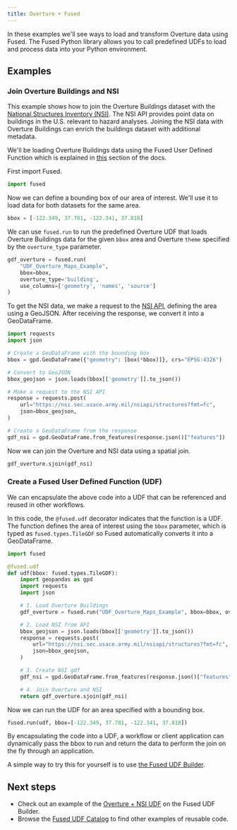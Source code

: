 ```yaml
---
title: Overture + Fused
---
```


In these examples we'll see ways to load and transform Overture data using Fused. The Fused Python library allows you to call predefined UDFs to load and process data into your Python environment. 

## Examples

### Join Overture Buildings and NSI

This example shows how to join the Overture Buildings dataset with the [National Structures Inventory (NSI)](https://www.hec.usace.army.mil/confluence/nsi/technicalreferences/latest/technical-documentation). The NSI API provides point data on buildings in the U.S. relevant to hazard analyses. Joining the NSI data with Overture Buildings can enrich the buildings dataset with additional metadata.

We'll be loading Overture Buildings data using the Fused User Defined Function which is explained in [this](/getting-data/fused/) section of the docs. 



First import Fused.

```python
import fused
```

Now we can define a bounding box of our area of interest. We'll use it to load data for both datasets for the same area.

```python
bbox = [-122.349, 37.781, -122.341, 37.818]
```

We can use `fused.run` to run the predefined Overture UDF that loads Overture Buildings data for the given `bbox` area and Overture `theme` specified by the `overture_type` parameter.

```python
gdf_overture = fused.run(
    "UDF_Overture_Maps_Example", 
    bbox=bbox, 
    overture_type='building', 
    use_columns=['geometry', 'names', 'source']
)
```

To get the NSI data, we make a request to the [NSI API](https://www.hec.usace.army.mil/confluence/nsi/technicalreferences/latest/api-reference-guide), defining the area using a GeoJSON. After receiving the response, we convert it into a GeoDataFrame.

```python
import requests
import json

# Create a GeoDataFrame with the bounding box
bbox = gpd.GeoDataFrame({"geometry": [box(*bbox)]}, crs="EPSG:4326")

# Convert to GeoJSON
bbox_geojson = json.loads(bbox[['geometry']].to_json())

# Make a request to the NSI API
response = requests.post(
    url="https://nsi.sec.usace.army.mil/nsiapi/structures?fmt=fc",
    json=bbox_geojson,
)

# Create a GeoDataFrame from the response
gdf_nsi = gpd.GeoDataFrame.from_features(response.json()["features"])
```

Now we can join the Overture and NSI data using a spatial join.

```python
gdf_overture.sjoin(gdf_nsi)
```

### Create a Fused User Defined Function (UDF)

We can encapsulate the above code into a UDF that can be referenced and reused in other workflows. 

In this code, the `@fused.udf` decorator indicates that the function is a UDF. The function defines the area of interest using the `bbox` parameter, which is typed as `fused.types.TileGDF` so Fused automatically converts it into a GeoDataFrame.


```python
import fused

@fused.udf
def udf(bbox: fused.types.TileGDF):
    import geopandas as gpd
    import requests
    import json

    # 1. Load Overture Buildings
    gdf_overture = fused.run("UDF_Overture_Maps_Example", bbox=bbox, overture_type='building')

    # 2. Load NSI from API
    bbox_geojson = json.loads(bbox[['geometry']].to_json())
    response = requests.post(
        url="https://nsi.sec.usace.army.mil/nsiapi/structures?fmt=fc",
        json=bbox_geojson,
    )

    # 3. Create NSI gdf
    gdf_nsi = gpd.GeoDataFrame.from_features(response.json()["features"])

    # 4. Join Overture and NSI
    return gdf_overture.sjoin(gdf_nsi)
```


Now we can run the UDF for an area specified with a bounding box. 

```python
fused.run(udf, bbox=[-122.349, 37.781, -122.341, 37.818]) 
```


By encapsulating the code into a UDF, a workflow or client application can dynamically pass the bbox to run and return the data to perform the join on the fly through an application.

A simple way to try this for yourself is to use [the Fused UDF Builder](https://www.fused.io/workbench/catalog/Overture_Nsi-dd89972c-ce30-4544-ba0f-81fc09f5bbef).


## Next steps
- Check out an example of the [Overture + NSI UDF](https://www.fused.io/workbench/catalog/Overture_Nsi-dd89972c-ce30-4544-ba0f-81fc09f5bbef) on the Fused UDF Builder.
- Browse the [Fused UDF Catalog](https://www.fused.io/workbench/catalog) to find other examples of reusable code.
